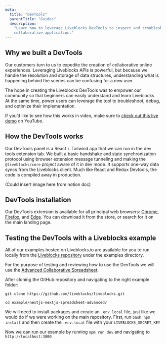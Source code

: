 ```yaml
---
meta:
  title: "DevTools"
  parentTitle: "Guides"
  description:
    "Learn how to leverage Liveblocks DevTools to inspect and troubleshoot your
    collaborative application."
---
```


## Why we built a DevTools

Our customers turn to us to expedite the creation of collaborative online
experiences. Leveraging Liveblocks APIs is powerful, but because we handle the
resolution and storage of data structures, understanding what is happening
behind the scenes can be confusing for a new user.

The hope in creating the Liveblocks DevTools was to empower our community so
that beginners can easily understand and learn Liveblocks. At the same time,
power users can leverage the tool to troubleshoot, debug, and optimize their
implementation.

<Banner title="Live demo video">

If you’d like to see how this works in video, make sure to
[check out this live demo](https://www.youtube.com/watch?v=-6Jxejp0iuw) on
YouTube.

</Banner>

## How the DevTools works

Our DevTools panel is a React + Tailwind app that we can run in the dev tools
extension tab. We built a basic handshake and state synchronization protocol
using browser extension message tunneling and making the `@liveblocks/core`
project aware of it in dev mode. It supports one-way data syncs from the
Liveblocks client. Much like React and Redux Devtools, the code is compiled away
in production.

(Could insert image here from notion doc)

## DevTools installation

Our DevTools extension is available for all principal web browsers:
[Chrome](https://chrome.google.com/webstore/detail/liveblocks-devtools/iiagocfmmhknpdalddkbiejnfmbmlffk),
[Firefox](https://addons.mozilla.org/en-US/firefox/addon/liveblocks-devtools/),
and
[Edge](https://microsoftedge.microsoft.com/addons/detail/liveblocks-devtools/hfecmmnilleegmjaegkjjklnjbgadikg).
You can download it from the store, or search for it on the main landing page.

## Testing the DevTools with a Liveblocks example

All of our examples hosted on Liveblocks.io are available for you to run locally
from the [Liveblocks repository](https://github.com/liveblocks/liveblocks) under
the examples directory.

For the purpose of testing and reviewing how to use the DevTools we will use the
[Advanced Collaborative Spreadsheet](https://liveblocks.io/examples/collaborative-spreadsheet-advanced/nextjs).

After cloning the GitHub repository and navigating to the right example folder:

```
git clone https://github.com/liveblocks/liveblocks.git

cd example/nextjs-nextjs-spreadsheet-advanced/
```

We will need to install packages and create an `.env.local` file, just like we
would do if we were working on the main repository. First, run
`bash npm install` and then create the `.env.local` file with your
`LIVEBLOCKS_SECRET_KEY`

Now we can run our example by running `npm run dev` and navigating to
`http://localhost:3000`
